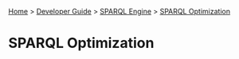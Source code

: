 [[Home]] > [[Developer Guide]] > [[DeveloperGuide/SPARQL Engine|SPARQL Engine]] > [[DeveloperGuide/SPARQL/SPARQL Optimization|SPARQL Optimization]]

= SPARQL Optimization =